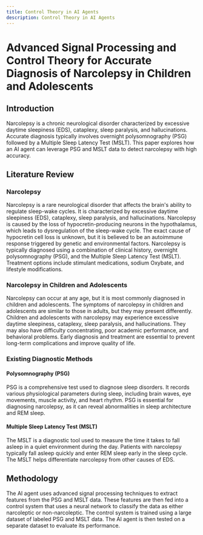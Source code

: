 ```yaml
---
title: Control Theory in AI Agents
description: Control Theory in AI Agents
---
```


# Advanced Signal Processing and Control Theory for Accurate Diagnosis of Narcolepsy in Children and Adolescents

## Introduction

Narcolepsy is a chronic neurological disorder characterized by excessive daytime
sleepiness (EDS), cataplexy, sleep paralysis, and hallucinations. Accurate
diagnosis typically involves overnight polysomnography (PSG) followed by a
Multiple Sleep Latency Test (MSLT). This paper explores how an AI agent can
leverage PSG and MSLT data to detect narcolepsy with high accuracy.

## Literature Review

### Narcolepsy

Narcolepsy is a rare neurological disorder that affects the brain's ability to
regulate sleep-wake cycles. It is characterized by excessive daytime sleepiness
(EDS), cataplexy, sleep paralysis, and hallucinations. Narcolepsy is caused by
the loss of hypocretin-producing neurons in the hypothalamus, which leads to
dysregulation of the sleep-wake cycle. The exact cause of hypocretin cell loss
is unknown, but it is believed to be an autoimmune response triggered by genetic
and environmental factors. Narcolepsy is typically diagnosed using a combination
of clinical history, overnight polysomnography (PSG), and the Multiple Sleep
Latency Test (MSLT). Treatment options include stimulant medications, sodium
Oxybate, and lifestyle modifications.

### Narcolepsy in Children and Adolescents

Narcolepsy can occur at any age, but it is most commonly diagnosed in children
and adolescents. The symptoms of narcolepsy in children and adolescents are
similar to those in adults, but they may present differently. Children and
adolescents with narcolepsy may experience excessive daytime sleepiness,
cataplexy, sleep paralysis, and hallucinations. They may also have difficulty
concentrating, poor academic performance, and behavioral problems. Early
diagnosis and treatment are essential to prevent long-term complications and
improve quality of life.

### Existing Diagnostic Methods

#### Polysomnography (PSG)

PSG is a comprehensive test used to diagnose sleep disorders. It records various
physiological parameters during sleep, including brain waves, eye movements,
muscle activity, and heart rhythm. PSG is essential for diagnosing narcolepsy,
as it can reveal abnormalities in sleep architecture and REM sleep.

#### Multiple Sleep Latency Test (MSLT)

The MSLT is a diagnostic tool used to measure the time it takes to fall asleep
in a quiet environment during the day. Patients with narcolepsy typically fall
asleep quickly and enter REM sleep early in the sleep cycle. The MSLT helps
differentiate narcolepsy from other causes of EDS.

## Methodology

The AI agent uses advanced signal processing techniques to extract features from
the PSG and MSLT data. These features are then fed into a control system that
uses a neural network to classify the data as either narcoleptic or
non-narcoleptic. The control system is trained using a large dataset of labeled
PSG and MSLT data. The AI agent is then tested on a separate dataset to evaluate
its performance.
